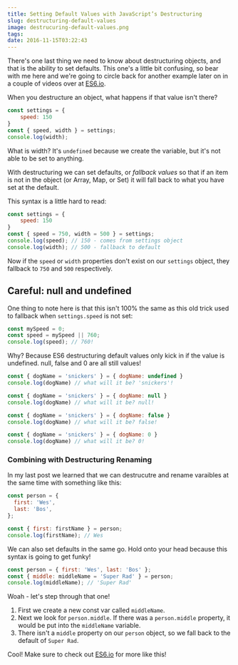 ```yaml
---
title: Setting Default Values with JavaScript’s Destructuring
slug: destructuring-default-values
image: destrucuring-default-values.png
tags: 
date: 2016-11-15T03:22:43
---
```


There's one last thing we need to know about destructuring objects, and that is the ability to set defaults. This one's a little bit confusing, so bear with me here and we're going to circle back for another example later on in a couple of videos over at <a href="https://ES6.io">ES6.io</a>.

When you destructure an object, what happens if that value isn't there?


```js
const settings = {
    speed: 150
}
const { speed, width } = settings; 
console.log(width);
```

What is width? It's <code>undefined</code> because we create the variable, but it's not able to be set to anything.

With destructuring we can set defaults, or <em>fallback values</em> so that if an item is not in the object (or Array, Map, or Set) it will fall back to what you have set at the default.

This syntax is a little hard to read:


```js
const settings = {
    speed: 150
}
const { speed = 750, width = 500 } = settings;
console.log(speed); // 150 - comes from settings object
console.log(width); // 500 - fallback to default
```

Now if the <code>speed</code> or <code>width</code> properties don't exist on our <code>settings</code> object, they fallback to <code>750</code> and <code>500</code> respectively.

<h2>Careful: null and undefined</h2>

One thing to note here is that this isn't 100% the same as this old trick used to fallback when <code>settings.speed</code> is not set:


```js
const mySpeed = 0;
const speed = mySpeed || 760; 
console.log(speed); // 760!
```

Why? Because ES6 destructuring default values only kick in if the value is undefined. null, false and 0 are all still values!


```js
const { dogName = 'snickers' } = { dogName: undefined }
console.log(dogName) // what will it be? 'snickers'!

const { dogName = 'snickers' } = { dogName: null }
console.log(dogName) // what will it be? null!

const { dogName = 'snickers' } = { dogName: false }
console.log(dogName) // what will it be? false!

const { dogName = 'snickers' } = { dogName: 0 }
console.log(dogName) // what will it be? 0!
```

<h3>Combining with Destructuring Renaming</h3>

In my last post we learned that we can destrucutre and rename varaibles at the same time with something like this:


```js
const person = {
  first: 'Wes',
  last: 'Bos',
};

const { first: firstName } = person;
console.log(firstName); // Wes
```

We can also set defaults in the same go. Hold onto your head because this syntax is going to get funky!


```js
const person = { first: 'Wes', last: 'Bos' };
const { middle: middleName = 'Super Rad' } = person;
console.log(middleName); // 'Super Rad'
```

Woah - let's step through that one!

<ol>
<li>First we create a new const var called <code>middleName</code>.</li>
<li>Next we look for <code>person.middle</code>. If there was a <code>person.middle</code> property, it would be put into the <code>middleName</code> variable.</li>
<li>There isn't a <code>middle</code> property on our <code>person</code> object, so we fall back to the default of <code>Super Rad</code>. </li>
</ol>

Cool! Make sure to check out <a href="https://ES6.io">ES6.io</a> for more like this!